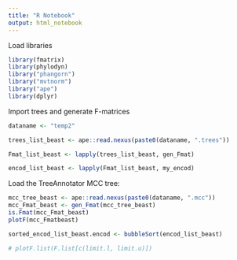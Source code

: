 ```yaml
---
title: "R Notebook"
output: html_notebook
---
```



Load libraries
```r
library(fmatrix)
library(phylodyn)
library("phangorn")
library("mvtnorm")
library("ape")
library(dplyr)
```


Import trees and generate F-matrices
```r
dataname <- "temp2"

trees_list_beast <- ape::read.nexus(paste0(dataname, ".trees"))

Fmat_list_beast <- lapply(trees_list_beast, gen_Fmat)

encod_list_beast <- lapply(Fmat_list_beast, my_encod)
```


Load the TreeAnnotator MCC tree:
```r
mcc_tree_beast <- ape::read.nexus(paste0(dataname, ".mcc"))
mcc_Fmat_beast <- gen_Fmat(mcc_tree_beast)
is.Fmat(mcc_Fmat_beast)
plotF(mcc_Fmatbeast)
```


```r
sorted_encod_list_beast.encod <- bubbleSort(encod_list_beast)

# plotF.list(F.list[c(limit.l, limit.u)])

```
